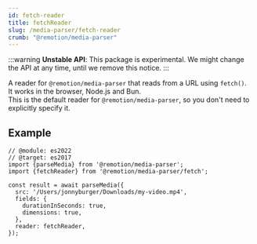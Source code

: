 ```yaml
---
id: fetch-reader
title: fetchReader
slug: /media-parser/fetch-reader
crumb: "@remotion/media-parser"
---
```


:::warning
**Unstable API**: This package is experimental. We might change the API at any time, until we remove this notice.
:::


A reader for `@remotion/media-parser` that reads from a URL using `fetch()`.  
It works in the browser, Node.js and Bun.  
This is the default reader for `@remotion/media-parser`, so you don't need to explicitly specify it.

## Example

```tsx twoslash title="Reading a local file"
// @module: es2022
// @target: es2017
import {parseMedia} from '@remotion/media-parser';
import {fetchReader} from '@remotion/media-parser/fetch';

const result = await parseMedia({
  src: '/Users/jonnyburger/Downloads/my-video.mp4',
  fields: {
    durationInSeconds: true,
    dimensions: true,
  },
  reader: fetchReader,
});
```
